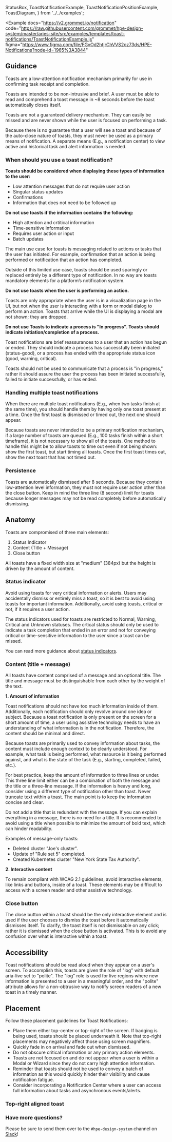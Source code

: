   StatusBox,
  ToastNotificationExample,
  ToastNotificationPositionExample,
  ToastDiagram,
} from '../../examples';

<Example
  docs="https://v2.grommet.io/notification"
  code="https://raw.githubusercontent.com/grommet/hpe-design-system/master/aries-site/src/examples/templates/toast-notifications/ToastNotificationExample.js"
  figma="https://www.figma.com/file/FGvOd2htjrChVVS2oz73ds/HPE-Notifications?node-id=1965%3A3844"
>
  <ToastNotificationExample />
</Example>

## Guidance

Toasts are a low-attention notification mechanism primarily for use in confirming task receipt and completion.

Toasts are intended to be non-intrusive and brief. A user must be able to read and comprehend a toast message in ~8 seconds before the toast automatically closes itself.

Toasts are not a guaranteed delivery mechanism. They can easily be missed and are never shown while the user is focused on performing a task.

Because there is no guarantee that a user will see a toast and because of the auto-close nature of toasts, they must never be used as a primary means of notification. A separate means (E.g., a notification center) to view active and historical task and alert information is needed.

### When should you use a toast notification?

**Toasts should be considered when displaying these types of information to the user:**

- Low attention messages that do not require user action
- Singular status updates
- Confirmations
- Information that does not need to be followed up

**Do not use toasts if the information contains the following:**

- High attention and crtitical information
- Time-sensitive information
- Requires user action or input
- Batch updates

The main use case for toasts is messaging related to actions or tasks that the user has initiated. For example, confirmation that an action is being performed or notification that an action has completed.

Outside of this limited use case, toasts should be used sparingly or replaced entirely by a different type of notification. In no way are toasts mandatory elements for a platform’s notification system.

**Do not use toasts when the user is performing an action.**

Toasts are only appropriate when the user is in a visualization page in the UI, but not when the user is interacting with a form or modal dialog to perform an action. Toasts that arrive while the UI is displaying a modal are not shown; they are dropped.

**Do not use Toasts to indicate a process is "In progress". Toasts should indicate initiation/completion of a process.**

Toast notifications are brief reassurances to a user that an action has begun or ended. They should indicate a process has successfully been initiated (status-good), or a process has ended with the appropriate status icon (good, warning, critical).

Toasts should not be used to communicate that a process is "in progress," rather it should assure the user the process has been initiated successfully, failed to initiate successfully, or has ended.

### Handling multiple toast notifications

When there are multiple toast notifications (E.g., when two tasks finish at the same time), you should handle them by having only one toast present at a time. Once the first toast is dismissed or timed out, the next one should appear.

Because toasts are never intended to be a primary notification mechanism, if a large number of toasts are queued (E.g., 100 tasks finish within a short timeframe), it is not necessary to show all of the toasts. One method to handle this might be to allow toasts to time out even if not being shown: show the first toast, but start timing all toasts. Once the first toast times out, show the next toast that has not timed out.

### Persistence

Toasts are automatically dismissed after 8 seconds. Because they contain low-attention level information, they must not require user action other than the close button. Keep in mind the three line (8 second) limit for toasts because longer messages may not be read completely before automatically dismissing.

## Anatomy

<ToastDiagram />

Toasts are compromised of three main elements:

1. Status Indicator
2. Content (Title + Message)
3. Close button

All toasts have a fixed width size at "medium" (384px) but the height is driven by the amount of content.

### Status indicator

Avoid using toasts for very critical information or alerts. Users may accidentally dismiss or entirely miss a toast, so it is best to avoid using toasts for important information. Additionally, avoid using toasts, critical or not, if it requires a user action.

The status indicators used for toasts are restricted to Normal, Warning, Critical and Unknown statuses. The crtical status should only be used to indicate a task completion that ended in an error and not for conveying critical or time-sensitive information to the user since a toast can be missed.

<StatusBox />

You can read more guidance about [status indicators](/templates/status-indicator).

### Content (title + message)

All toasts have content comprised of a message and an optional title. The title and message must be distinguishable from each other by the weight of the text.

**1. Amount of information**

Toast notifications should not have too much information inside of them. Additionally, each notification should only revolve around one idea or subject. Because a toast notification is only present on the screen for a short amount of time, a user using assistive technology needs to have an understanding of what information is in the notification. Therefore, the content should be minimal and direct.

Because toasts are primarily used to convey information about tasks, the content must include enough context to be clearly understood. For example, what task is being performed, what resource is it being performed against, and what is the state of the task (E.g., starting, completed, failed, etc.).

For best practice, keep the amount of information to three lines or under. This three line limit either can be a combination of both the message and the title or a three-line message. If the information is heavy and long, consider using a different type of notification other than toast. Never truncate text within a toast. The main point is to keep the information concise and clear.

Do not add a title that is redundant with the message. If you can explain everything in a message, there is no need for a title. It is recommended to avoid using a title when possible to minimize the amount of bold text, which can hinder readability.

Examples of message-only toasts:

- Deleted cluster "Joe's cluster".
- Update of "Rule set 5" completed.
- Created Kubernetes cluster "New York State Tax Authority".

**2. Interactive content**

To remain compliant with WCAG 2.1 guidelines, avoid interactive elements, like links and buttons, inside of a toast. These elements may be difficult to access with a screen reader and other assistive technology.

### Close button

The close button within a toast should be the only interactive element and is used if the user chooses to dismiss the toast before it automatically dismisses itself. To clarify, the toast itself is not dismissable on any click; rather it is dismissed when the close button is activated. This is to avoid any confusion over what is interactive within a toast.

## Accessibility

Toast notifications should be read aloud when they appear on a user's screen. To accomplish this, toasts are given the role of "log" with default aria-live set to "polite". The "log" role is used for live regions where new information is presented to a user in a meaningful order, and the "polite" attribute allows for a non-obtrusive way to notify screen readers of a new toast in a timely manner.

## Placement

Follow these placement guidelines for Toast Notifications:

- Place them either top-center or top-right of the screen. If badging is being used, toasts should be placed underneath it. Note that top-right placements may negatively affect those using screen magnifiers.
- Quickly fade in on arrival and fade out when dismissed.
- Do not obscure critical information or any primary action elements.
- Toasts are not focused on and do not appear when a user is within a Modal or Wizard since they do not carry high attention information.
- Reminder that toasts should not be used to convey a batch of information as this would quickly hinder their visibility and cause notification fatigue.
- Consider incorporating a Notification Center where a user can access full information about tasks and asynchronous events/alerts.

### Top-right aligned toast

<Example code="https://raw.githubusercontent.com/grommet/hpe-design-system/master/aries-site/src/examples/templates/toast-notifications/ToastNotificationPositionExample.js">
  <ToastNotificationPositionExample />
</Example>

### Have more questions?

Please be sure to send them over to the `#hpe-design-system` channel on [Slack](https://slack-invite.grommet.io/)!

